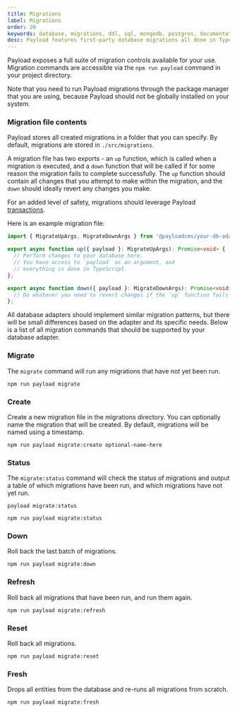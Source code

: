 ```yaml
---
title: Migrations
label: Migrations
order: 20
keywords: database, migrations, ddl, sql, mongodb, postgres, documentation, Content Management System, cms, headless, typescript, node, react, express
desc: Payload features first-party database migrations all done in TypeScript.
---
```


Payload exposes a full suite of migration controls available for your use. Migration commands are accessible via the `npm run payload` command in your project directory.

<Banner>
  Note that you need to run Payload migrations through the package manager that you are using, because Payload should not be globally installed on your system.
</Banner>

### Migration file contents

Payload stores all created migrations in a folder that you can specify. By default, migrations are stored in `./src/migrations`.

A migration file has two exports - an `up` function, which is called when a migration is executed, and a `down` function that will be called if for some reason the migration fails to complete successfully. The `up` function should contain all changes that you attempt to make within the migration, and the `down` should ideally revert any changes you make.

For an added level of safety, migrations should leverage Payload [transactions](/docs/database/transactions).

Here is an example migration file:

```ts
import { MigrateUpArgs, MigrateDownArgs } from '@payloadcms/your-db-adapter'

export async function up({ payload }: MigrateUpArgs): Promise<void> {
  // Perform changes to your database here.
  // You have access to `payload` as an argument, and
  // everything is done in TypeScript.
};

export async function down({ payload }: MigrateDownArgs): Promise<void> {
  // Do whatever you need to revert changes if the `up` function fails
};
```

All database adapters should implement similar migration patterns, but there will be small differences based on the adapter and its specific needs. Below is a list of all migration commands that should be supported by your database adapter.

### Migrate

The `migrate` command will run any migrations that have not yet been run.

```text
npm run payload migrate
```

### Create

Create a new migration file in the migrations directory. You can optionally name the migration that will be created. By default, migrations will be named using a timestamp.

```text
npm run payload migrate:create optional-name-here
```

### Status

The `migrate:status` command will check the status of migrations and output a table of which migrations have been run, and which migrations have not yet run.

`payload migrate:status`

```text
npm run payload migrate:status
```

### Down

Roll back the last batch of migrations.

```text
npm run payload migrate:down
```

### Refresh

Roll back all migrations that have been run, and run them again.

```text
npm run payload migrate:refresh
```

### Reset

Roll back all migrations.

```text
npm run payload migrate:reset
```

### Fresh

Drops all entities from the database and re-runs all migrations from scratch.

```text
npm run payload migrate:fresh
```

